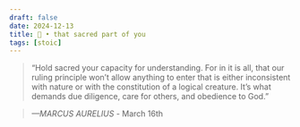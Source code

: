 ```yaml
---
draft: false 
date: 2024-12-13
title: 🗿 • that sacred part of you
tags: [stoic]
---
```


>  “Hold sacred your capacity for understanding. For in it is all, that our ruling principle won’t allow anything to enter that is either inconsistent with nature or with the constitution of a logical creature. It’s what demands due diligence, care for others, and obedience to God.”

> *—MARCUS AURELIUS* - March 16th